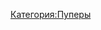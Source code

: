 {{Инфобокс для пуперов
|title2=Пример
|другие_ники=Пример
|image3=[[Файл:RVEAshotTV.jpg|left]]
|caption3=Пример
|сферы_творчества=Пример
|год_начала=Пример
|image4=Пример
|caption4=Пример
|имя_фамилия=Пример
|дата_рождения=Пример
|место_проживания=Пример
|ссылки=
*[https://www.youtube.com/user/RVEAshotTV канал]
}}
[[Категория:Пуперы]]